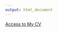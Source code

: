 ```yaml
---
output: html_document
---
```


[Access to My CV](https://drive.google.com/file/d/1l0JFhIqoXufXvnluRczujUWMNzTCry1y/view?usp=sharing)
